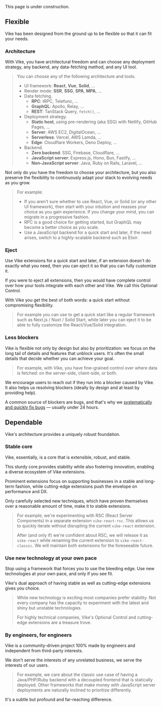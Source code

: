 
<Link href="#flexible" /><br/>
<Link href="#dependable" /><br/>

<Construction>This page is under construction.</Construction>


## Flexible

Vike has been designed from the ground up to be flexible so that it can fit your needs.

### Architecture

With Vike, you have architectural freedom and can choose any deployment strategy, any backend, any data-fetching method, and any UI tool.

> You can choose any of the following architecture and tools.
> - UI framework: **React**, **Vue**, **Solid**, ...
> - Render mode: **SSR**, **SSG**, **SPA**, **MPA**, ...
> - Data fetching.
>   - **RPC**: tRPC, Telefunc, ...
>   - **GraphQL**: Apollo, Relay, ...
>   - **REST**: TanStack Query, `fetch()`, ...
> - Deployment strategy.
>   - **Static host**, using pre-rendering (aka SSG) with Netlify, GitHub Pages, ...
>   - **Server**: AWS EC2, DigitalOcean, ...
>   - **Serverless**: Vercel, AWS Lamda, ...
>   - **Edge**: Cloudflare Workers, Deno Deploy, ...
> - Backend.
>   - **Zero backend**: SSG, Firebase, Cloudflare, ...
>   - **JavaScript server**: Express.js, Hono, Bun, Fastify, ...
>   - **Non-JavaScript server**: Java, Ruby on Rails, Laravel, ...

Not only do you have the freedom to choose your architecture, but you also preserve the flexibility to continuously adapt your stack to evolving needs as you grow.

> For example:
> - If you aren't sure whether to use React, Vue, or Solid (or any other UI framework), then start with your intuition and reasses your choice as you gain experience. If you change your mind, you can migrate <Link href="/config#powerful:~:text=different%20rendering%20strategies%20for%20the%20same%20app">in a progressive fashion</Link>.
> - RPC is a good choice for getting started, but GraphQL may become a better choice as you scale.
> - Use a JavaScript backend for a quick start and later, if the need arises, switch to a highly-scalable backend such as Elixir.

### Eject

Use <Link href="/extensions">Vike extensions</Link> for a quick start and later, if an extension doesn't do exactly what you need, then you can eject it so that you can fully customize it.

If you were to eject all extensions, then you would have complete control over how your tools integrate with each other and Vike. We call this <Link href="/optional-control">Optional Control</Link>.

With Vike you get the best of both words: a quick start without compromising flexibility.

> For example you can use <UiFrameworkExtension name /> to get a quick start like a regular framework such as Next.js / Nuxt / Solid Start, while later you can eject it to be able to fully customize the React/Vue/Solid integration.

### Less blockers

Vike is flexible not only by design but also by prioritization: we focus on the long tail of details and features that unblock users. It's often the small details that decide whether you can achieve your goal.

> For example, with Vike, you have <Link href="/data#client-side">fine-grained control over where data is fetched</Link>: on the server-side, client-side, or both.

<Link href="/faq#i-ve-difficulties-integrating-a-tool-can-i-get-help">We encourage users to reach out</Link> if they run into a blocker caused by Vike. It also helps us resolving blockers (ideally by design and at least by providing help).

A common source of blockers are bugs, and that's why we [systematically and quickly fix bugs](https://github.com/vikejs/vike/issues?q=label%3A%22bug+%3Aboom%3A%22+) &mdash; usually under 24 hours.


## Dependable

Vike's architecture provides a uniquely robust foundation.

### Stable core

Vike, essentially, is a core that is extensible, robust, and stable.

This sturdy core provides stability while also fostering innovation, enabling a diverse ecosystem of <Link href="/extensions">Vike extensions</Link>.

Prominent extensions focus on supporting businesses in a stable and long-term fashion, while cutting-edge extensions push the envelope on performance and DX.

Only carefully selected new techniques, which have proven themselves over a reasonable amount of time, make it to stable extensions.

> For example, we're experimenting with RSC (React Server Components) in a separate extension `vike-react-rsc`. This allows us to quickly iterate without disrupting the current `vike-react` extension.
>
> After (and only if) we're confident about RSC, we will release it as `vike-react` while renaming the current extension to `vike-react-classic`. We will maintain both extensions for the foreseeable future.

### Use new technology at your own pace

Stop using a framework that forces you to use the bleeding edge. Use new technologies at your own pace, and only if you see fit.

Vike's dual approach of having stable as well as cutting-edge extensions gives you choice.

> While new technology is exciting most companies prefer stability. Not every company has the capacity to experiment with the latest and shiny but unstable technologies.
>
> For highly technical companies, Vike's <Link href="/optional-control">Optional Control</Link> and cutting-edge extensions are a treasure trove.

### By engineers, for engineers

Vike is a community-driven project 100% made by engineers and independent from third-party interests.

We don't serve the interests of any unrelated business, we serve the interests of our users.

> For example, we care about the classic use case of having a Java/PHP/Ruby backend with a decoupled frontend that is statically deployed. Other frameworks that make money with JavaScript server deployments are naturally inclined to prioritize differently.

It's a subtle but profound and far-reaching difference.
